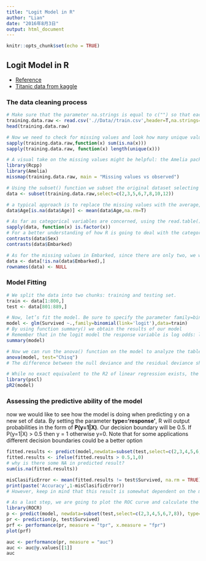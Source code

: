 ```yaml
---
title: "Logit Model in R"
author: "Lian"
date: "2016年8月3日"
output: html_document
---
```


```r
knitr::opts_chunk$set(echo = TRUE)
```

## Logit Model in R
- [Reference](http://datascienceplus.com/perform-logistic-regression-in-r/)
- [Titanic data from kaggle](https://www.kaggle.com/c/titanic/data)

### The data cleaning process
```r
# Make sure that the parameter na.strings is equal to c("") so that each missing value is coded as a NA.
training.data.raw <- read.csv('.//Data//train.csv',header=T,na.strings=c(""))
head(training.data.raw)

# Now we need to check for missing values and look how many unique values there are for each variable using the sapply() function which applies the function passed as argument to each column of the dataframe.
sapply(training.data.raw,function(x) sum(is.na(x)))
sapply(training.data.raw, function(x) length(unique(x)))

# A visual take on the missing values might be helpful: the Amelia package has a special plotting function missmap() that will plot your dataset and highlight missing values:
library(Rcpp)
library(Amelia)
missmap(training.data.raw, main = "Missing values vs observed")

# Using the subset() function we subset the original dataset selecting the relevant columns only.
data <- subset(training.data.raw,select=c(2,3,5,6,7,8,10,12))

# a typical approach is to replace the missing values with the average, the median or the mode of the existing one. I’ll be using the average
data$Age[is.na(data$Age)] <- mean(data$Age,na.rm=T)

# As far as categorical variables are concerned, using the read.table() or read.csv() by default will encode the categorical variables as factors. A factor is how R deals categorical variables
sapply(data, function(x) is.factor(x))
# For a better understanding of how R is going to deal with the categorical variables, we can use the contrasts() function. This function will show us how the variables have been dummyfied by R and how to interpret them in a model.
contrasts(data$Sex)
contrasts(data$Embarked)

# As for the missing values in Embarked, since there are only two, we will discard those two rows (we could also have replaced the missing values with the mode and keep the datapoints).
data <- data[!is.na(data$Embarked),]
rownames(data) <- NULL
```

### Model Fitting
```r
# We split the data into two chunks: training and testing set.
train <- data[1:800,]
test <- data[801:889,]

# Now, let’s fit the model. Be sure to specify the parameter family=binomial in the glm() function.
model <- glm(Survived ~.,family=binomial(link='logit'),data=train)
# By using function summary() we obtain the results of our model
# Remember that in the logit model the response variable is log odds: ln(odds) = ln(p/(1-p)) = a*x1 + b*x2 + … + z*xn. Since male is a dummy variable, being male reduces the log odds by 2.75 while a unit increase in age reduces the log odds by 0.042.
summary(model)

# Now we can run the anova() function on the model to analyze the table of deviance
anova(model, test="Chisq")
# The difference between the null deviance and the residual deviance shows how our model is doing against the null model (a model with only the intercept). The wider this gap, the better. Analyzing the table we can see the drop in deviance when adding each variable one at a time. Again, adding Pclass, Sex and Age significantly reduces the residual deviance. The other variables seem to improve the model less even though SibSp has a low p-value. A large p-value here indicates that the model without the variable explains more or less the same amount of variation. Ultimately what you would like to see is a significant drop in deviance and the AIC.

# While no exact equivalent to the R2 of linear regression exists, the McFadden R2 index can be used to assess the model fit.
library(pscl)
pR2(model)
```

### Assessing the predictive ability of the model
now we would like to see how the model is doing when predicting y on a new set of data. By setting the parameter **type='response'**, R will output probabilities in the form of **P(y=1|X)**. Our decision boundary will be 0.5. If P(y=1|X) > 0.5 then y = 1 otherwise y=0. Note that for some applications different decision boundaries could be a better option
```r
fitted.results <- predict(model,newdata=subset(test,select=c(2,3,4,5,6,7,8)),type='response')
fitted.results <- ifelse(fitted.results > 0.5,1,0)
# why is there some NA in predicted result?
sum(is.na(fitted.results))

misClasificError <- mean(fitted.results != test$Survived, na.rm = TRUE)
print(paste('Accuracy',1-misClasificError))
# However, keep in mind that this result is somewhat dependent on the manual split of the data that I made earlier, therefore if you wish for a more precise score, you would be better off running some kind of cross validation such as k-fold cross validation.

# As a last step, we are going to plot the ROC curve and calculate the AUC (area under the curve) which are typical performance measurements for a binary classifier. As a rule of thumb, a model with good predictive ability should have an AUC closer to 1 (1 is ideal) than to 0.5.
library(ROCR)
p <- predict(model, newdata=subset(test,select=c(2,3,4,5,6,7,8)), type="response")
pr <- prediction(p, test$Survived)
prf <- performance(pr, measure = "tpr", x.measure = "fpr")
plot(prf)

auc <- performance(pr, measure = "auc")
auc <- auc@y.values[[1]]
auc
```




